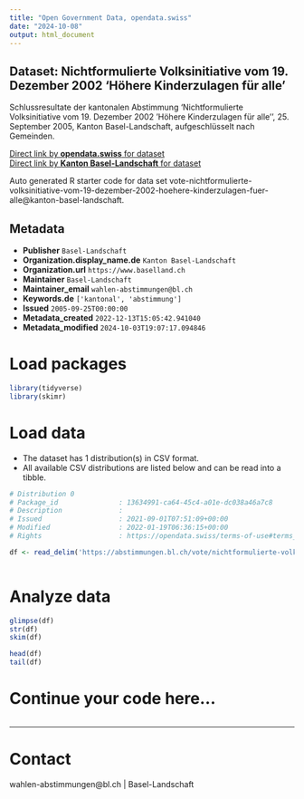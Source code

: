 ```yaml
---
title: "Open Government Data, opendata.swiss"
date: "2024-10-08"
output: html_document
---
```


## Dataset: Nichtformulierte Volksinitiative vom 19. Dezember 2002 'Höhere Kinderzulagen für alle'

Schlussresultate der kantonalen Abstimmung 'Nichtformulierte Volksinitiative vom 19. Dezember 2002 'Höhere Kinderzulagen für alle'', 25. September 2005, Kanton Basel-Landschaft, aufgeschlüsselt nach Gemeinden.

[Direct link by **opendata.swiss** for dataset](https://opendata.swiss/de/dataset/nichtformulierte-volksinitiative-vom-19-dezember-2002-hohere-kinderzulagen-fur-alle)<br>
[Direct link by **Kanton Basel-Landschaft** for dataset](https://abstimmungen.bl.ch/vote/nichtformulierte-volksinitiative-vom-19-dezember-2002-hoehere-kinderzulagen-fuer-alle/data)

Auto generated R starter code for data set vote-nichtformulierte-volksinitiative-vom-19-dezember-2002-hoehere-kinderzulagen-fuer-alle@kanton-basel-landschaft.

## Metadata

- **Publisher** `Basel-Landschaft`
- **Organization.display_name.de** `Kanton Basel-Landschaft`
- **Organization.url** `https://www.baselland.ch`
- **Maintainer** `Basel-Landschaft`
- **Maintainer_email** `wahlen-abstimmungen@bl.ch`
- **Keywords.de** `['kantonal', 'abstimmung']`
- **Issued** `2005-09-25T00:00:00`
- **Metadata_created** `2022-12-13T15:05:42.941040`
- **Metadata_modified** `2024-10-03T19:07:17.094846`


# Load packages

```r

library(tidyverse)
library(skimr)

```

# Load data

-   The dataset has 1 distribution(s) in CSV format.
-   All available CSV distributions are listed below and can be read into a tibble.

```r

# Distribution 0
# Package_id               : 13634991-ca64-45c4-a01e-dc038a46a7c8
# Description              : 
# Issued                   : 2021-09-01T07:51:09+00:00
# Modified                 : 2022-01-19T06:36:15+00:00
# Rights                   : https://opendata.swiss/terms-of-use#terms_by

df <- read_delim('https://abstimmungen.bl.ch/vote/nichtformulierte-volksinitiative-vom-19-dezember-2002-hoehere-kinderzulagen-fuer-alle/data-csv')



```

# Analyze data

```r

glimpse(df)
str(df)
skim(df)

head(df)
tail(df)

```

# Continue your code here...

```r

```

------------------------------------------------------------------------

# Contact

wahlen-abstimmungen@bl.ch | Basel-Landschaft
